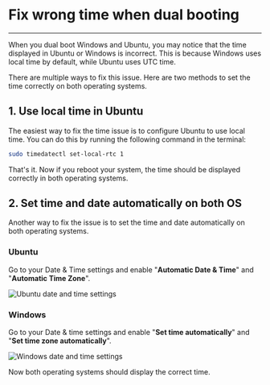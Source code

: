 

<h1>Fix wrong time when dual booting</h1>

<hr />

When you dual boot Windows and Ubuntu, you may notice that the time displayed in Ubuntu or Windows is incorrect. This is because Windows uses local time by default, while Ubuntu uses UTC time.

There are multiple ways to fix this issue. Here are two methods to set the time correctly on both operating systems.

<h2>1. Use local time in Ubuntu</h2>

The easiest way to fix the time issue is to configure Ubuntu to use local time. You can do this by running the following command in the terminal:

```bash
sudo timedatectl set-local-rtc 1
```

That's it. Now if you reboot your system, the time should be displayed correctly in both operating systems.

<h2>2. Set time and date automatically on both OS</h2>

Another way to fix the issue is to set the time and date automatically on both operating systems.

<h3>Ubuntu</h3>

Go to your Date & Time settings and enable "**Automatic Date & Time**" and "**Automatic Time Zone**".

<Image
  src={screenshot}
  alt="Ubuntu date and time settings"
  width={640}
  height={417}
  placeholder="blur"
  className="rounded-sm"
  priority
/>

<h3>Windows</h3>

Go to your Date & time settings and enable "**Set time automatically**" and "**Set time zone automatically**".

<Image
  src={screenshot2}
  alt="Windows date and time settings"
  width={640}
  height={393}
  placeholder="blur"
  className="rounded-sm"
  priority
/>

Now both operating systems should display the correct time.
